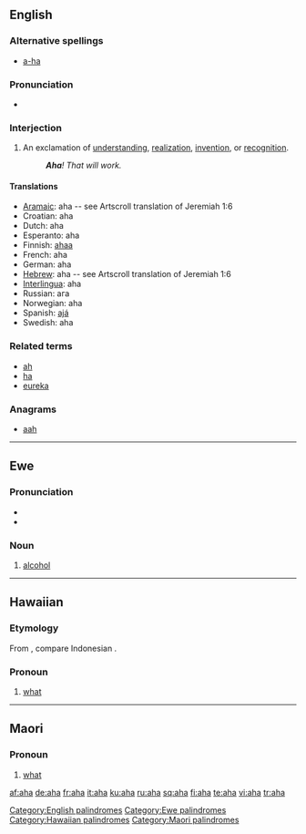 {{see|AHA}}
==English==

===Alternative spellings===
* [[a-ha]]

===Pronunciation===
*{{audio|en-us-aha.ogg|Audio (US)}}

===Interjection===
{{infl|en|interjection}}

# An exclamation of [[understanding]], [[realization]], [[invention]], or [[recognition]].
#: '''''Aha'''! That will work.''

====Translations====
*[[Aramaic]]: aha -- see Artscroll translation of Jeremiah 1:6
*Croatian: aha
*Dutch: aha
*Esperanto: aha
*Finnish: [[ahaa]]
*French: aha
*German: aha
*[[Hebrew]]: aha -- see Artscroll translation of Jeremiah 1:6
*[[Interlingua]]: aha
*Russian: ага
*Norwegian: aha
*Spanish: [[ajá]]
*Swedish: aha

===Related terms===
*[[ah]]
*[[ha]]
*[[eureka]]

===Anagrams===
*[[aah]]

[[Category:English palindromes]]

----

==Ewe==

===Pronunciation===
*{{IPA|lang=ee|/æhæ/}}
*{{SAMPA|lang=ee|/{h{/}}

===Noun===
{{infl|ee|noun|plural|ahawo}}

# [[alcohol]]

[[Category:Ewe palindromes]]

----

==Hawaiian==

===Etymology===
From {{proto|Malayo-Polynesian|lang=haw}}, compare Indonesian {{term|apa|lang=id}}.

===Pronoun===
{{haw-pron}}

# [[what]]

[[Category:Hawaiian palindromes]]

----

==Maori==

===Pronoun===
{{infl|mi|pronoun}}

# [[what]]

[[Category:Maori palindromes]]

[[af:aha]]
[[de:aha]]
[[fr:aha]]
[[it:aha]]
[[ku:aha]]
[[ru:aha]]
[[sq:aha]]
[[fi:aha]]
[[te:aha]]
[[vi:aha]]
[[tr:aha]]